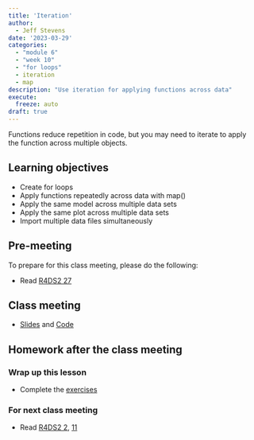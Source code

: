 ```yaml
---
title: 'Iteration'
author:
  - Jeff Stevens
date: '2023-03-29'
categories: 
  - "module 6"
  - "week 10"
  - "for loops"
  - iteration
  - map
description: "Use iteration for applying functions across data"
execute:
  freeze: auto
draft: true
---
```


Functions reduce repetition in code, but you may need to iterate to apply the function across multiple objects.

## Learning objectives

* Create for loops
* Apply functions repeatedly across data with map()
* Apply the same model across multiple data sets
* Apply the same plot across multiple data sets
* Import multiple data files simultaneously

## Pre-meeting

To prepare for this class meeting, please do the following:

* Read [R4DS2 27](https://r4ds.hadley.nz/iteration.html){target='_blank'}

## Class meeting

* [Slides](../../slides/25_iteration.qmd){target="_blank"} and [Code](../../code/25_iteration.html){target="_blank"}

## Homework after the class meeting
### Wrap up this lesson

* Complete the [exercises](https://jeffreyrstevens.shinyapps.io/dpavir2025_25_iteration/){target='_blank'}

### For next class meeting

* Read [R4DS2 2](https://r4ds.hadley.nz/data-visualize.html){target='_blank'}, [11](https://r4ds.hadley.nz/layers.html){target='_blank'}
